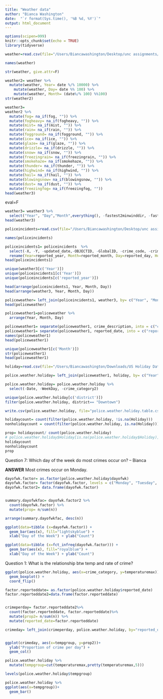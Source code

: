 ```yaml
---
title: "Weather data"
author: "Bianca Washington"
date:  "`r format(Sys.time(), '%B %d, %Y')`"
output: html_document
---
```


```r
options(scipen=999)
knitr::opts_chunk$set(echo = TRUE)
library(tidyverse)
```

```r
weather=read.csv(file="/Users/Biancawashington/Desktop/unc assignments/rdu-weather-history-date.csv", head = T, sep=",")
```

```r
names(weather)
```

```r
str(weather, give.attr=F)
```

```r
weather2= weather %>%
  mutate(weather, Year= date %/% 10000) %>%
    mutate(weather, Day= date %% 100) %>%
    mutate(weather, Month= (date%/% 100) %%100)
str(weather2)
```

```r
weather3=
weather2 %>%
  mutate(fog= na_if(fog, "")) %>%
  mutate(fogheavy= na_if(fogheavy, "")) %>%
  mutate(mist= na_if(mist, "")) %>%
  mutate(rain= na_if(rain, "")) %>%
  mutate(fogground= na_if(fogground, "")) %>%
  mutate(ice= na_if(ice, "")) %>%
  mutate(glaze= na_if(glaze, "")) %>%
  mutate(drizzle= na_if(drizzle, "")) %>%
  mutate(snow= na_if(snow, "")) %>%
  mutate(freezingrain= na_if(freezingrain, "")) %>%
  mutate(smokehaze= na_if(smokehaze, "")) %>%
  mutate(thunder= na_if(thunder, "")) %>%
  mutate(highwind= na_if(highwind, "")) %>%
  mutate(hail= na_if(hail, "")) %>%
  mutate(blowingsnow= na_if(blowingsnow, "")) %>%
  mutate(dust= na_if(dust, "")) %>%
  mutate(freezingfog= na_if(freezingfog, ""))
head(weather3)
```

eval=F

```r
weather3= weather3 %>%
  select("Year", "Day","Month",everything(), -fastest2minwinddir, -fastest2minwindspeed, -fastest5secwinddir, -fastest5secwindspeed, -date,)
head(weather3)
```

```r
policeincidents=read.csv(file="/Users/Biancawashington/Desktop/unc assignments/Raleigh_Police_Incidents.csv", head = T, sep=",")
```

```r
names(policeincidents)
```

```r
policeincidents1= policeincidents  %>%
  select(-X, -Y, -updated_date,-OBJECTID, -GlobalID, -crime_code, -crime_type, -reported_block_address, -latitude, -longitude, -agency, -city, -city_of_incident, -case_number) %>%
  rename(Year=reported_year, Month=reported_month, Day=reported_day, Hour=reported_hour, dayofwk=reported_dayofwk)
head(policeincidents1)
```

```r
unique(weather3[c('Year')])
unique(policeincidents1[c('Year')])
unique(policeincidents[c('reported_year')])

```

```r
head(arrange(policeincidents1, Year, Month, Day))
head(arrange(weather3, Year, Month, Day))
```

```r
policeweather= left_join(policeincidents1, weather3, by= c("Year", "Month", "Day"))
head(policeweather)
```

```r
policeweather1=policeweather %>%
  arrange(Year, Month, Day) 
```

```r
policeweather1= separate(policeweather1, crime_description, into = c("crime_category2", "crime_description"), sep = "/") 
policeweather1= separate(policeweather1, reported_date, into = c("reported_date", "reported_time"), sep = 10)
names(policeweather1)
head(policeweather1)
```

```r
unique(policeweather1[c('Month')])
str(policeweather1)
head(policeweather1)
```

```r
holiday=read.csv(file="/Users/Biancawashington/Downloads/US Holiday Dates (2004-2021).csv", head = T, sep=",")
```

```r
police.weather.holiday= left_join(policeweather1, holiday, by= c("Year", "Month", "Day"))
```

```r
police.weather.holiday= police.weather.holiday %>%
  select(-Date, -WeekDay, -crime_category2)

unique(police.weather.holiday[c('district')])
filter(police.weather.holiday, district== "Downtown")

```
```r
write.csv(police.weather.holiday, file="police.weather.holiday.table.csv")
```

```r
holidaycount= count(filter(police.weather.holiday, !is.na(Holiday)))
nonholidaycount = count(filter(police.weather.holiday, is.na(Holiday)))

prop= holidaycount/ count(police.weather.holiday)
# police.weather.holiday$Holiday[is.na(police.weather.holiday$Holiday)] = "Normal Day"
holidaycount
nonholidaycount
prop
```

Question 7: Which day of the week do most crimes occur on? -- Bianca

**ANSWER** Most crimes occur on Monday.

```r
dayofwk.factor= as.factor(police.weather.holiday$dayofwk)
dayofwk.factor= factor(dayofwk.factor, levels = c("Monday", "Tuesday", "Wednesday", "Thursday", "Friday", "Saturday", "Sunday"))
dayofwk.factor2= data.frame(dayofwk.factor)


summary.dayofwkfac= dayofwk.factor2 %>%
  count(dayofwk.factor) %>%
  mutate(prop= n/sum(n))

arrange(summary.dayofwkfac, desc(n))
```

```r
ggplot(data=tibble (x=dayofwk.factor)) +
  geom_bar(aes(x), fill="lightskyblue") +
  xlab("Day of the Week") + ylab("Count")

ggplot(data=tibble (x=fct_infreq(dayofwk.factor))) +
  geom_bar(aes(x), fill="royalblue") +
  xlab("Day of the Week") + ylab("Count")
```
Question 1: What is the relationship btw temp and rate of crime?

```r
ggplot(police.weather.holiday, aes(x=crime_category, y=temperaturemax)) +
  geom_boxplot() +
  coord_flip()
```

```r
factor.reporteddate= as.factor(police.weather.holiday$reported_date)
factor.reporteddate2=data.frame(factor.reporteddate)


crimeperday= factor.reporteddate2%>%
  count(factor.reporteddate, factor.reporteddate)%>%
  mutate(prop2= n/sum(n)) %>%
  mutate(reported_date=factor.reporteddate)

crimeday= left_join(crimeperday, police.weather.holiday, by="reported_date")


ggplot(crimeday, aes(x=tempgroup, y=prop2))+
  ylab("Proportion of crime per day") +
  geom_col()
```


```r
police.weather.holiday %>%
  mutate(tempgroup=cut(temperaturemax,pretty(temperaturemax,5)))

levels(police.weather.holiday$tempgroup)

police.weather.holiday %>%
ggplot(aes(x=tempgroup))+
  geom_bar()
```

